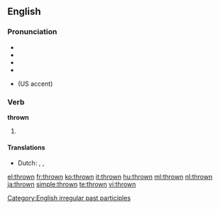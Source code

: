 ==English==

===Pronunciation===
* {{IPA|/θrəʊn/}}
* {{audio|en-gb-thrown.ogg|Audio (PR)}}
* {{audio|en-us-thrown.ogg|Audio (US)}}
* {{rhymes|əʊn}}
* {{homophones|throne}} (US accent)

===Verb===
'''thrown'''

# {{past participle of|[[throw]]}}

====Translations====
* Dutch: {{t+|nl|geworpen}}, {{t+|nl|gegooid}}, {{t-|nl|gesmeten}}

[[Category:English irregular past participles]]

[[el:thrown]]
[[fr:thrown]]
[[ko:thrown]]
[[it:thrown]]
[[hu:thrown]]
[[ml:thrown]]
[[nl:thrown]]
[[ja:thrown]]
[[simple:thrown]]
[[te:thrown]]
[[vi:thrown]]